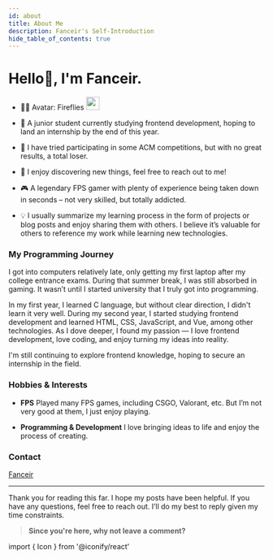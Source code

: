 ```yaml
---
id: about
title: About Me
description: Fanceir's Self-Introduction
hide_table_of_contents: true
---
```




# Hello👋, I'm Fanceir.

- <p className="inline-flex gap-1">👨‍💻 Avatar: Fireflies <img src="/img/logo.webp" width="26" heigth="26" className="rounded-full" /></p>

- 🧑 A junior student currently studying frontend development, hoping to land an internship by the end of this year.

- 🎈 I have tried participating in some ACM competitions, but with no great results, a total loser.

- 🤯 I enjoy discovering new things, feel free to reach out to me!

- 🎮 A legendary FPS gamer with plenty of experience being taken down in seconds – not very skilled, but totally addicted.

- 💡 I usually summarize my learning process in the form of projects or blog posts and enjoy sharing them with others. I believe it’s valuable for others to reference my work while learning new technologies.


### My Programming Journey

I got into computers relatively late, only getting my first laptop after my college entrance exams. During that summer break, I was still absorbed in gaming. It wasn’t until I started university that I truly got into programming.

In my first year, I learned C language, but without clear direction, I didn't learn it very well. During my second year, I started studying frontend development and learned HTML, CSS, JavaScript, and Vue, among other technologies. As I dove deeper, I found my passion — I love frontend development, love coding, and enjoy turning my ideas into reality.

I'm still continuing to explore frontend knowledge, hoping to secure an internship in the field.

### Hobbies & Interests

- **FPS** Played many FPS games, including CSGO, Valorant, etc. But I’m not very good at them, I just enjoy playing.

- **Programming & Development** I love bringing ideas to life and enjoy the process of creating.


### Contact

<p style={{ display: 'flex', 'align-items': 'center', gap: '0.5rem' }}>
  <Icon icon="ri:github-line" width="20" heigth="20" />
  <a href={social.github.href} target="_blank">Fanceir</a>
</p>

---


Thank you for reading this far. I hope my posts have been helpful. If you have any questions, feel free to reach out. I’ll do my best to reply given my time constraints.

> **Since you're here, why not leave a comment?**

<Comment />import { Icon } from '@iconify/react'

